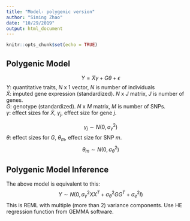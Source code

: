 ```yaml
---
title: "Model- polygenic version"
author: "Siming Zhao"
date: "10/29/2019"
output: html_document
---
```


```r
knitr::opts_chunk$set(echo = TRUE)
```

## Polygenic Model
 $$Y = \tilde{X}\gamma + G\theta + \epsilon$$
$Y$: quantitative traits, $N$ x 1 vector, $N$ is number of individuals  
$\tilde{X}$: imputed gene expression (standardized). $N$ x $J$ matrix, $J$ is number of genes.  
$G$: genotype (standardized). $N$ x $M$ matrix, $M$ is number of SNPs.  
$\gamma$: effect sizes for $\tilde{X}$,  $\gamma_j$, effect size for gene $j$.  

$$ \gamma_j \sim N(0, \sigma_\gamma^2)$$
$\theta$: effect sizes for $G$,  $\theta_m$, effect size for SNP $m$.  
$$ \theta_m \sim N(0, \sigma_\theta^2)$$

## Polygenic Model Inference
The above model is equivalent to this: 
$$Y \sim N(0,\sigma_\gamma^2XX^T + \sigma_\theta^2GG^T + \sigma_e^2I) $$
This is REML with multiple (more than 2) variance components. Use HE regression function from GEMMA software.


